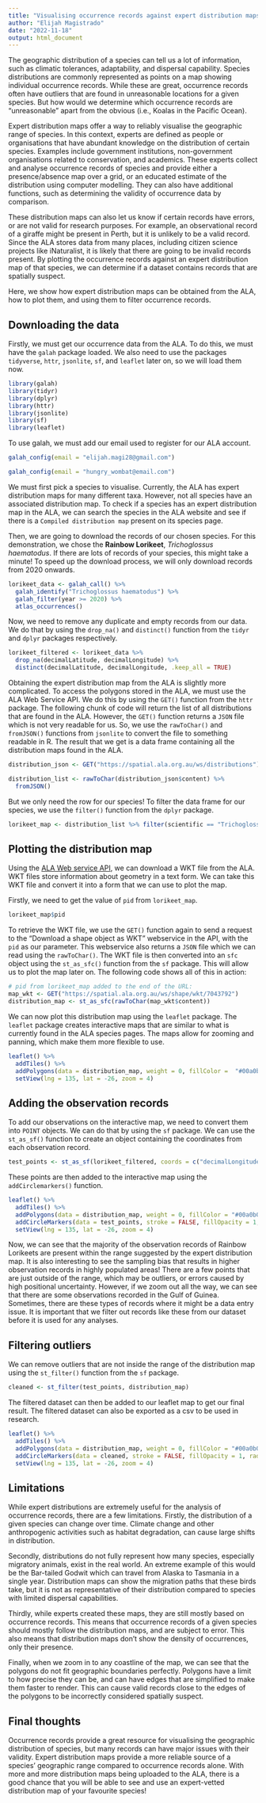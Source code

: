 ```yaml
---
title: "Visualising occurrence records against expert distribution maps"
author: "Elijah Magistrado"
date: "2022-11-18"
output: html_document
---
```


The geographic distribution of a species can tell us a lot of information, such as climatic tolerances, adaptability, and dispersal capability. Species distributions are commonly represented as points on a map showing individual occurrence records. While these are great, occurrence records often have outliers that are found in unreasonable locations for a given species. But how would we determine which occurrence records are "unreasonable" apart from the obvious (i.e., Koalas in the Pacific Ocean).

Expert distribution maps offer a way to reliably visualise the geographic range of species. In this context, experts are defined as people or organisations that have abundant knowledge on the distribution of certain species. Examples include government institutions, non-government organisations related to conservation, and academics. These experts collect and analyse occurrence records of species and provide either a presence/absence map over a grid, or an educated estimate of the distribution using computer modelling. They can also have additional functions, such as determining the validity of occurrence data by comparison.

These distribution maps can also let us know if certain records have errors, or are not valid for research purposes. For example, an observational record of a giraffe might be present in Perth, but it is unlikely to be a valid record. Since the ALA stores data from many places, including citizen science projects like iNaturalist, it is likely that there are going to be invalid records present. By plotting the occurrence records against an expert distribution map of that species, we can determine if a dataset contains records that are spatially suspect.

Here, we show how expert distribution maps can be obtained from the ALA, how to plot them, and using them to filter occurrence records.

## Downloading the data

Firstly, we must get our occurrence data from the ALA. To do this, we must have the `galah` package loaded. We also need to use the packages `tidyverse`, `httr`, `jsonlite`, `sf`, and `leaflet` later on, so we will load them now.

```r
library(galah)
library(tidyr)
library(dplyr)
library(httr)
library(jsonlite)
library(sf)
library(leaflet)
```

To use galah, we must add our email used to register for our ALA account.

```r
galah_config(email = "elijah.magi28@gmail.com")
```

```r
galah_config(email = "hungry_wombat@email.com")
```

We must first pick a species to visualise. Currently, the ALA has expert distribution maps for many different taxa. However, not all species have an associated distribution map. To check if a species has an expert distribution map in the ALA, we can search the species in the ALA website and see if there is a `Compiled distribution map` present on its species page.

Then, we are going to download the records of our chosen species. For this demonstration, we chose the **Rainbow Lorikeet**, *Trichoglossus haematodus*. If there are lots of records of your species, this might take a minute! To speed up the download process, we will only download records from 2020 onwards.

```r
lorikeet_data <- galah_call() %>% 
  galah_identify("Trichoglossus haematodus") %>% 
  galah_filter(year >= 2020) %>% 
  atlas_occurrences()
```

Now, we need to remove any duplicate and empty records from our data. We do that by using the `drop_na()` and `distinct()` function from the `tidyr` and `dplyr` packages respectively.

```r
lorikeet_filtered <- lorikeet_data %>% 
  drop_na(decimalLatitude, decimalLongitude) %>% 
  distinct(decimalLatitude, decimalLongitude, .keep_all = TRUE)
```

Obtaining the expert distribution map from the ALA is slightly more complicated. To access the polygons stored in the ALA, we must use the ALA Web Service API. We do this by using the `GET()` function from the `httr` package. The following chunk of code will return the list of all distributions that are found in the ALA. However, the `GET()` function returns a `JSON` file which is not very readable for us. So, we use the `rawToChar()` and `fromJSON()` functions from `jsonlite` to convert the file to something readable in R. The result that we get is a data frame containing all the distribution maps found in the ALA.

```r
distribution_json <- GET("https://spatial.ala.org.au/ws/distributions")

distribution_list <- rawToChar(distribution_json$content) %>% 
  fromJSON()
```

But we only need the row for our species! To filter the data frame for our species, we use the `filter()` function from the `dplyr` package.

```r
lorikeet_map <- distribution_list %>% filter(scientific == "Trichoglossus haematodus")
```

## Plotting the distribution map

Using the [ALA Web service API](https://api.ala.org.au/), we can download a WKT file from the ALA. WKT files store information about geometry in a text form. We can take this WKT file and convert it into a form that we can use to plot the map.

Firstly, we need to get the value of `pid` from `lorikeet_map`.

```r
lorikeet_map$pid
```

To retrieve the WKT file, we use the `GET()` function again to send a request to the "Download a shape object as WKT" webservice in the API, with the `pid` as our parameter. This webservice also returns a `JSON` file which we can read using the `rawToChar()`. The WKT file is then converted into an `sfc` object using the `st_as_sfc()` function from the `sf` package. This will allow us to plot the map later on. The following code shows all of this in action:

```r
# pid from lorikeet_map added to the end of the URL:
map_wkt <- GET("https://spatial.ala.org.au/ws/shape/wkt/7043792")
distribution_map <- st_as_sfc(rawToChar(map_wkt$content))
```

We can now plot this distribution map using the `leaflet` package. The `leaflet` package creates interactive maps that are similar to what is currently found in the ALA species pages. The maps allow for zooming and panning, which make them more flexible to use.

```r
leaflet() %>% 
  addTiles() %>% 
  addPolygons(data = distribution_map, weight = 0, fillColor =  "#00a0b0", fillOpacity = 1) %>%
  setView(lng = 135, lat = -26, zoom = 4)
```

## Adding the observation records

To add our observations on the interactive map, we need to convert them into `POINT` objects. We can do that by using the `sf` package. We can use the `st_as_sf()` function to create an object containing the coordinates from each observation record.

```r
test_points <- st_as_sf(lorikeet_filtered, coords = c("decimalLongitude", "decimalLatitude"))
```

These points are then added to the interactive map using the `addCirclemarkers()` function.

```r
leaflet() %>% 
  addTiles() %>% 
  addPolygons(data = distribution_map, weight = 0, fillColor = "#00a0b0", fillOpacity = 1) %>% 
  addCircleMarkers(data = test_points, stroke = FALSE, fillOpacity = 1, radius = 3, color = "#C44D34") %>% 
  setView(lng = 135, lat = -26, zoom = 4)
```

Now, we can see that the majority of the observation records of Rainbow Lorikeets are present within the range suggested by the expert distribution map. It is also interesting to see the sampling bias that results in higher observation records in highly populated areas! There are a few points that are just outside of the range, which may be outliers, or errors caused by high positional uncertainty. However, if we zoom out all the way, we can see that there are some observations recorded in the Gulf of Guinea. Sometimes, there are these types of records where it might be a data entry issue. It is important that we filter out records like these from our dataset before it is used for any analyses.

## Filtering outliers

We can remove outliers that are not inside the range of the distribution map using the `st_filter()` function from the `sf` package.

```r
cleaned <- st_filter(test_points, distribution_map)
```

The filtered dataset can then be added to our leaflet map to get our final result. The filtered dataset can also be exported as a csv to be used in research.

```r
leaflet() %>% 
  addTiles() %>% 
  addPolygons(data = distribution_map, weight = 0, fillColor = "#00a0b0", fillOpacity = 1) %>% 
  addCircleMarkers(data = cleaned, stroke = FALSE, fillOpacity = 1, radius = 3, color = "#C44D34") %>% 
  setView(lng = 135, lat = -26, zoom = 4)
```

## Limitations

While expert distributions are extremely useful for the analysis of occurrence records, there are a few limitations. Firstly, the distribution of a given species can change over time. Climate change and other anthropogenic activities such as habitat degradation, can cause large shifts in distribution.

Secondly, distributions do not fully represent how many species, especially migratory animals, exist in the real world. An extreme example of this would be the Bar-tailed Godwit which can travel from Alaska to Tasmania in a single year. Distribution maps can show the migration paths that these birds take, but it is not as representative of their distribution compared to species with limited dispersal capabilities.

Thirdly, while experts created these maps, they are still mostly based on occurrence records. This means that occurrence records of a given species should mostly follow the distribution maps, and are subject to error. This also means that distribution maps don't show the density of occurrences, only their presence.

Finally, when we zoom in to any coastline of the map, we can see that the polygons do not fit geographic boundaries perfectly. Polygons have a limit to how precise they can be, and can have edges that are simplified to make them faster to render. This can cause valid records close to the edges of the polygons to be incorrectly considered spatially suspect.

## Final thoughts

Occurrence records provide a great resource for visualising the geographic distribution of species, but many records can have major issues with their validity. Expert distribution maps provide a more reliable source of a species' geographic range compared to occurrence records alone. With more and more distribution maps being uploaded to the ALA, there is a good chance that you will be able to see and use an expert-vetted distribution map of your favourite species!

